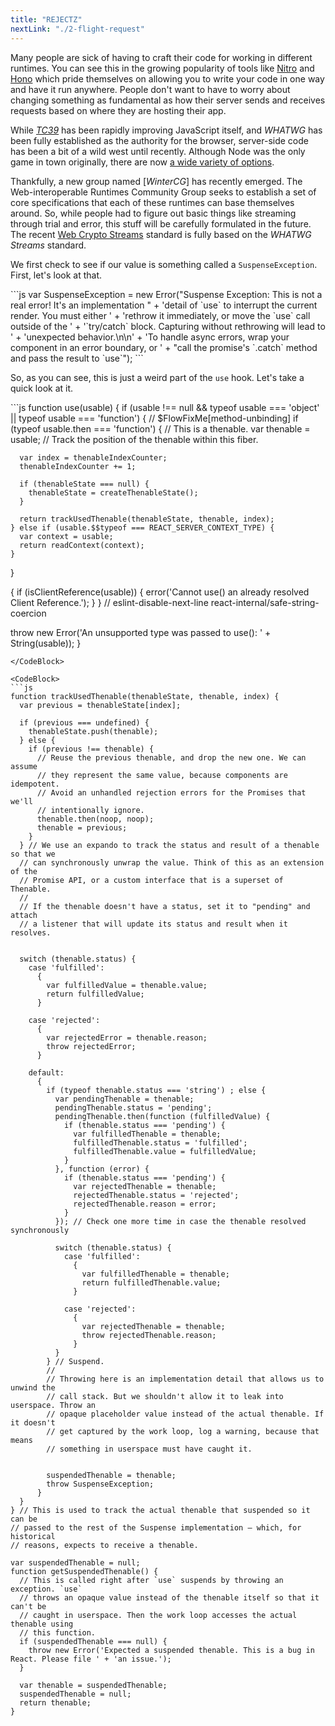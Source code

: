 ```yaml
---
title: "REJECTZ"
nextLink: "./2-flight-request"
---
```


Many people are sick of having to craft their code for working in different runtimes. You can see this in the growing popularity of tools like [Nitro](https://nitro.unjs.io/) and [Hono](https://hono.dev) which pride themselves on allowing you to write your code in one way and have it run anywhere. People don't want to have to worry about changing something as fundamental as how their server sends and receives requests based on where they are hosting their app.

While [_TC39_](https://tc39.es/) has been rapidly improving JavaScript itself, and _WHATWG_ has been fully established as the authority for the browser, server-side code has been a bit of a wild west until recently. Although Node was the only game in town originally, there are now [a wide variety of options](https://en.wikipedia.org/wiki/List_of_server-side_JavaScript_implementations).

Thankfully, a new group named [_WinterCG_] has recently emerged. The Web-interoperable Runtimes Community Group seeks to establish a set of core specifications that each of these runtimes can base themselves around. So, while people had to figure out basic things like streaming through trial and error, this stuff will be carefully formulated in the future. The recent [Web Crypto Streams](https://webcrypto-streams.proposal.wintercg.org/) standard is fully based on the _WHATWG Streams_ standard.


We first check to see if our value is something called a `SuspenseException`. First, let's look at that.

<CodeBlock>
```js
var SuspenseException = new Error("Suspense Exception: This is not a real error! It's an implementation " 
+ 'detail of `use` to interrupt the current render. You must either ' 
+ 'rethrow it immediately, or move the `use` call outside of the ' 
+ '`try/catch` block. Capturing without rethrowing will lead to ' + 'unexpected behavior.\n\n' 
+ 'To handle async errors, wrap your component in an error boundary, or ' 
+ "call the promise's `.catch` method and pass the result to `use`");
```
</CodeBlock>

So, as you can see, this is just a weird part of the `use` hook. Let's take a quick look at it.

<CodeBlock>
```js
function use(usable) {
  if (usable !== null && typeof usable === 'object' || typeof usable === 'function') {
    // $FlowFixMe[method-unbinding]
    if (typeof usable.then === 'function') {
      // This is a thenable.
      var thenable = usable; // Track the position of the thenable within this fiber.

      var index = thenableIndexCounter;
      thenableIndexCounter += 1;

      if (thenableState === null) {
        thenableState = createThenableState();
      }

      return trackUsedThenable(thenableState, thenable, index);
    } else if (usable.$$typeof === REACT_SERVER_CONTEXT_TYPE) {
      var context = usable;
      return readContext(context);
    }
  }

  {
    if (isClientReference(usable)) {
      error('Cannot use() an already resolved Client Reference.');
    }
  } // eslint-disable-next-line react-internal/safe-string-coercion


  throw new Error('An unsupported type was passed to use(): ' + String(usable));
}
```
</CodeBlock>

<CodeBlock>
```js
function trackUsedThenable(thenableState, thenable, index) {
  var previous = thenableState[index];

  if (previous === undefined) {
    thenableState.push(thenable);
  } else {
    if (previous !== thenable) {
      // Reuse the previous thenable, and drop the new one. We can assume
      // they represent the same value, because components are idempotent.
      // Avoid an unhandled rejection errors for the Promises that we'll
      // intentionally ignore.
      thenable.then(noop, noop);
      thenable = previous;
    }
  } // We use an expando to track the status and result of a thenable so that we
  // can synchronously unwrap the value. Think of this as an extension of the
  // Promise API, or a custom interface that is a superset of Thenable.
  //
  // If the thenable doesn't have a status, set it to "pending" and attach
  // a listener that will update its status and result when it resolves.


  switch (thenable.status) {
    case 'fulfilled':
      {
        var fulfilledValue = thenable.value;
        return fulfilledValue;
      }

    case 'rejected':
      {
        var rejectedError = thenable.reason;
        throw rejectedError;
      }

    default:
      {
        if (typeof thenable.status === 'string') ; else {
          var pendingThenable = thenable;
          pendingThenable.status = 'pending';
          pendingThenable.then(function (fulfilledValue) {
            if (thenable.status === 'pending') {
              var fulfilledThenable = thenable;
              fulfilledThenable.status = 'fulfilled';
              fulfilledThenable.value = fulfilledValue;
            }
          }, function (error) {
            if (thenable.status === 'pending') {
              var rejectedThenable = thenable;
              rejectedThenable.status = 'rejected';
              rejectedThenable.reason = error;
            }
          }); // Check one more time in case the thenable resolved synchronously

          switch (thenable.status) {
            case 'fulfilled':
              {
                var fulfilledThenable = thenable;
                return fulfilledThenable.value;
              }

            case 'rejected':
              {
                var rejectedThenable = thenable;
                throw rejectedThenable.reason;
              }
          }
        } // Suspend.
        //
        // Throwing here is an implementation detail that allows us to unwind the
        // call stack. But we shouldn't allow it to leak into userspace. Throw an
        // opaque placeholder value instead of the actual thenable. If it doesn't
        // get captured by the work loop, log a warning, because that means
        // something in userspace must have caught it.


        suspendedThenable = thenable;
        throw SuspenseException;
      }
  }
} // This is used to track the actual thenable that suspended so it can be
// passed to the rest of the Suspense implementation — which, for historical
// reasons, expects to receive a thenable.

var suspendedThenable = null;
function getSuspendedThenable() {
  // This is called right after `use` suspends by throwing an exception. `use`
  // throws an opaque value instead of the thenable itself so that it can't be
  // caught in userspace. Then the work loop accesses the actual thenable using
  // this function.
  if (suspendedThenable === null) {
    throw new Error('Expected a suspended thenable. This is a bug in React. Please file ' + 'an issue.');
  }

  var thenable = suspendedThenable;
  suspendedThenable = null;
  return thenable;
}

```
</CodeBlock>